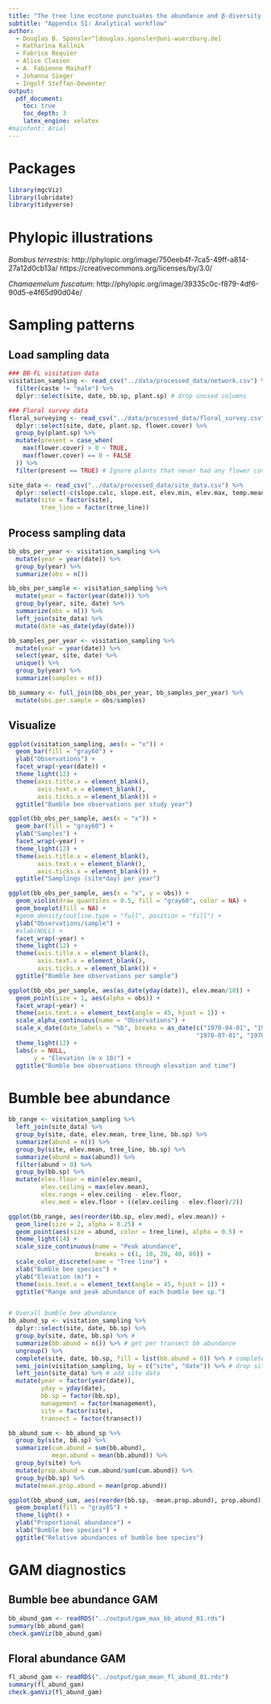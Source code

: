 ```yaml
---
title: "The tree line ecotone punctuates the abundance and β-diversity of plants, pollinators, and their interactions"
subtitle: "Appendix S1: Analytical workflow"
author: 
  - Douglas B. Sponsler^[douglas.sponsler@uni-wuerzburg.de]
  - Katharina Kallnik 
  - Fabrice Requier 
  - Alice Classen 
  - A. Fabienne Maihoff
  - Johanna Sieger
  - Ingolf Steffan-Dewenter
output: 
  pdf_document:
    toc: true
    toc_depth: 3
    latex_engine: xelatex
#mainfont: Arial
---
```


# Packages
```r
library(mgcViz)
library(lubridate)
library(tidyverse)
```

# Phylopic illustrations

*Bombus terrestris*: 
http://phylopic.org/image/750eeb4f-7ca5-49ff-a814-27a12d0cb13a/
https://creativecommons.org/licenses/by/3.0/

*Chamaemelum fuscatum*:
http://phylopic.org/image/39335c0c-f879-4df6-90d5-e4f65d90d04e/

# Sampling patterns
## Load sampling data
```r
### BB-FL visitation data
visitation_sampling <- read_csv("../data/processed_data/network.csv") %>%
  filter(caste != "male") %>%
  dplyr::select(site, date, bb.sp, plant.sp) # drop unused columns

### Floral survey data
floral_surveying <- read_csv("../data/processed_data/floral_survey.csv") %>%
  dplyr::select(site, date, plant.sp, flower.cover) %>%
  group_by(plant.sp) %>%
  mutate(present = case_when(
    max(flower.cover) > 0 ~ TRUE,
    max(flower.cover) == 0 ~ FALSE
  )) %>%
  filter(present == TRUE) # Ignore plants that never had any flower cover

site_data <- read_csv("../data/processed_data/site_data.csv") %>%
  dplyr::select(-c(slope.calc, slope.est, elev.min, elev.max, temp.mean, elev.class, elev.class2)) %>% 
  mutate(site = factor(site),
         tree_line = factor(tree_line))
```

## Process sampling data
```r
bb_obs_per_year <- visitation_sampling %>%
  mutate(year = year(date)) %>%
  group_by(year) %>%
  summarize(obs = n())

bb_obs_per_sample <- visitation_sampling %>%
  mutate(year = factor(year(date))) %>%
  group_by(year, site, date) %>%
  summarize(obs = n()) %>%
  left_join(site_data) %>%
  mutate(date =as_date(yday(date)))

bb_samples_per_year <- visitation_sampling %>%
  mutate(year = year(date)) %>%
  select(year, site, date) %>%
  unique() %>%
  group_by(year) %>%
  summarize(samples = n())

bb_summary <- full_join(bb_obs_per_year, bb_samples_per_year) %>%
  mutate(obs.per.sample = obs/samples)
```

## Visualize
```r
ggplot(visitation_sampling, aes(x = "x")) +
  geom_bar(fill = "gray60") +
  ylab("Observations") +
  facet_wrap(~year(date)) +
  theme_light(12) +
  theme(axis.title.x = element_blank(),
        axis.text.x = element_blank(),
        axis.ticks.x = element_blank()) +
  ggtitle("Bumble bee observations per study year")

ggplot(bb_obs_per_sample, aes(x = "x")) +
  geom_bar(fill = "gray60") +
  ylab("Samples") +
  facet_wrap(~year) +
  theme_light(12) +
  theme(axis.title.x = element_blank(),
        axis.text.x = element_blank(),
        axis.ticks.x = element_blank()) +
  ggtitle("Samplings (site*day) per year")

ggplot(bb_obs_per_sample, aes(x = "x", y = obs)) +
  geom_violin(draw_quantiles = 0.5, fill = "gray60", color = NA) +
  geom_boxplot(fill = NA) +
  #geom_density(outline.type = "full", position = "fill") +
  ylab("Observations/sample") +
  #xlab(NULL) +
  facet_wrap(~year) +
  theme_light(12) +
  theme(axis.title.x = element_blank(),
        axis.text.x = element_blank(),
        axis.ticks.x = element_blank()) +
  ggtitle("Bumble bee observations per sample")

ggplot(bb_obs_per_sample, aes(as_date(yday(date)), elev.mean/10)) +
  geom_point(size = 1, aes(alpha = obs)) +
  facet_wrap(~year) +
  theme(axis.text.x = element_text(angle = 45, hjust = 1)) +
  scale_alpha_continuous(name = "Observations") +
  scale_x_date(date_labels = "%b", breaks = as_date(c("1970-04-01", "1970-05-01", "1970-06-01",
                                                    "1970-07-01", "1970-08-01", "1970-09-01"))) +
  theme_light(12) +
  labs(x = NULL,
       y = "Elevation (m x 10)") +
  ggtitle("Bumble bee observations through elevation and time")
```

# Bumble bee abundance
```r
bb_range <- visitation_sampling %>%
  left_join(site_data) %>%
  group_by(site, date, elev.mean, tree_line, bb.sp) %>%
  summarize(abund = n()) %>%
  group_by(site, elev.mean, tree_line, bb.sp) %>%
  summarize(abund = max(abund)) %>%
  filter(abund > 0) %>%
  group_by(bb.sp) %>%
  mutate(elev.floor = min(elev.mean),
         elev.ceiling = max(elev.mean),
         elev.range = elev.ceiling - elev.floor,
         elev.med = elev.floor + ((elev.ceiling - elev.floor)/2))

ggplot(bb_range, aes(reorder(bb.sp, elev.med), elev.mean)) +
  geom_line(size = 2, alpha = 0.25) +
  geom_point(aes(size = abund, color = tree_line), alpha = 0.5) +
  theme_light(14) +
  scale_size_continuous(name = "Peak abundance",
                        breaks = c(1, 10, 20, 40, 80)) +
  scale_color_discrete(name = "Tree line") +
  xlab("Bumble bee species") +
  ylab("Elevation (m)") +
  theme(axis.text.x = element_text(angle = 45, hjust = 1)) +
  ggtitle("Range and peak abundance of each bumble bee sp.")


# Overall bumble bee abundance
bb_abund_sp <- visitation_sampling %>%
  dplyr::select(site, date, bb.sp) %>%
  group_by(site, date, bb.sp) %>% # 
  summarize(bb.abund = n()) %>% # get per transect bb abundance
  ungroup() %>%
  complete(site, date, bb.sp, fill = list(bb.abund = 0)) %>% # complete implicit absences
  semi_join(visitation_sampling, by = c("site", "date")) %>% # drop site-dates that did not exist in the data set
  left_join(site_data) %>% # add site data
  mutate(year = factor(year(date)),
         yday = yday(date),
         bb.sp = factor(bb.sp),
         management = factor(management),
         site = factor(site),
         transect = factor(transect)) 

bb_abund_sum <- bb_abund_sp %>%
  group_by(site, bb.sp) %>%
  summarize(cum.abund = sum(bb.abund),
            mean.abund = mean(bb.abund)) %>%
  group_by(site) %>%
  mutate(prop.abund = cum.abund/sum(cum.abund)) %>%
  group_by(bb.sp) %>%
  mutate(mean.prop.abund = mean(prop.abund))

ggplot(bb_abund_sum, aes(reorder(bb.sp, -mean.prop.abund), prop.abund)) +
  geom_boxplot(fill = "gray85") +
  theme_light() +
  ylab("Proportional abundance") +
  xlab("Bumble bee species") +
  ggtitle("Relative abundances of bumble bee species")
```

# GAM diagnostics

## Bumble bee abundance GAM
```r
bb_abund_gam <- readRDS("../output/gam_max_bb_abund_01.rds")
summary(bb_abund_gam)
check.gamViz(bb_abund_gam)
```

## Floral abundance GAM
```r
fl_abund_gam <- readRDS("../output/gam_mean_fl_abund_01.rds")
summary(fl_abund_gam)
check.gamViz(fl_abund_gam)
```
